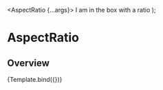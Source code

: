 

<Meta title="Layout/Aspect ratio" component={AspectRatio} />

  <AspectRatio {...args}>
    <Box backgroundColor="red.500">I am in the box with a ratio</Box>
  </AspectRatio>
);

# AspectRatio

## Overview

<Canvas>
  <Story
    name="Overview"
    args={{
      ratio: 4 / 3,
      width: 300,
    }}
  >
    {Template.bind({})}
  </Story>
</Canvas>
